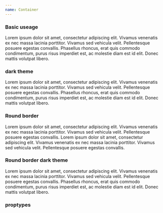 ```yaml
---
name: Container
---
```



### Basic useage

<Playground>
  <FontFace />
  <Container title="Container title">
    <div>Lorem ipsum dolor sit amet, consectetur adipiscing elit. Vivamus venenatis ex nec massa lacinia porttitor. Vivamus sed vehicula velit. Pellentesque posuere egestas convallis. Phasellus rhoncus, erat quis commodo condimentum, purus risus imperdiet est, ac molestie diam est id elit. Donec mattis volutpat libero. </div>
  </Container>
</Playground>


### dark theme

<Playground>
  <FontFace />
  <Container isDark>
Lorem ipsum dolor sit amet, consectetur adipiscing elit. Vivamus venenatis ex nec massa lacinia porttitor. Vivamus sed vehicula velit. Pellentesque posuere egestas convallis. Phasellus rhoncus, erat quis commodo condimentum, purus risus imperdiet est, ac molestie diam est id elit. Donec mattis volutpat libero.
  </Container>
</Playground>


### Round border

<Playground>
  <FontFace />
  <Container isRounded title="Two Container">
    <div style={{display:'flex'}}>
      <Container>Lorem ipsum dolor sit amet, consectetur adipiscing elit. Vivamus venenatis ex nec massa lacinia porttitor. Vivamus sed vehicula velit. Pellentesque posuere egestas convallis.</Container>
      <Container title="Good">Lorem ipsum dolor sit amet, consectetur adipiscing elit. Vivamus venenatis ex nec massa lacinia porttitor. Vivamus sed vehicula velit. Pellentesque posuere egestas convallis.</Container>
    </div>
  </Container>
</Playground>

### Round border dark theme

<Playground>
  <FontFace />
  <Container isDark isRounded>
    <div>Lorem ipsum dolor sit amet, consectetur adipiscing elit. Vivamus venenatis ex nec massa lacinia porttitor. Vivamus sed vehicula velit. Pellentesque posuere egestas convallis. Phasellus rhoncus, erat quis commodo condimentum, purus risus imperdiet est, ac molestie diam est id elit. Donec mattis volutpat libero. </div>
  </Container>
</Playground>

### proptypes

<PropsTable of={Container} />
